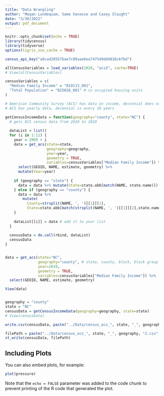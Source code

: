 ```yaml
---
title: "Data Wrangling"
author: "Megan Lundequam, Same Vanasse and Casey Slaught"
date: "3/30/2022"
output: pdf_document
---
```


```r
knitr::opts_chunk$set(echo = TRUE)
library(tidycensus)
library(tidyverse)
options(tigris_use_cache = TRUE)

census_api_key("a8cad28557bae7c89aae6ea747549dd4816c6fbd")
```

```r
allCensusVariables = load_variables(2020, "acs5", cache=TRUE)
# View(allCensusVariables)

censusVariables = c(
  "Median Family Income" = "B19113_001",
  "Total Population" = "B25026_001" # in occupied housing units
)
```


```r
# American Community Survey (ACS) has data on income, decennial does not
# ACS has yearly data, decennial is every 10 years

getCensusIncomeData = function(geography="county", state="NC") {
  # gets ACS census data from 2010 to 2020
  
  dataList = list()
  for (i in 1:11) {
    year = 2009 + i
    data = get_acs(state=state,
                   geography=geography,
                   year=year,
                   geometry = TRUE,
                   variables=censusVariables["Median Family Income"]) %>%
      select(GEOID, NAME, estimate, geometry) %>%
      mutate(Year=year)
    
    if (geography == "state") {
      data = data %>% mutate(State=state.abb[match(NAME, state.name)])
    } else if (geography == "county") {
      data = data %>%
        mutate(
          County=strsplit(NAME, ', ')[[1]][1],
          State=state.abb[match(strsplit(NAME, ', ')[[1]][2],state.name)])
    }
    
    dataList[[i]] = data # add it to your list
  }
  
  censusData = do.call(rbind, dataList)
  censusData 
}


data = get_acs(state="NC", 
               geography="county", # state, county, block, block group 
               year=2010,
               geometry = TRUE,
               variables=censusVariables["Median Family Income"]) %>%
  select(GEOID, NAME, estimate, geometry)

View(data)


geography = "county"
state = "NC"
censusData = getCensusIncomeData(geography=geography, state=state)
# View(censusData)

write.csv(censusData, paste("../Data/census_acs_", state, "_", geography, ".csv", sep=""))

filePath = paste("../Data/census_acs_", state, "_", geography, "2.csv", sep="")
st_write(censusData, filePath)

```

## Including Plots

You can also embed plots, for example:

```r
plot(pressure)
```

Note that the `echo = FALSE` parameter was added to the code chunk to prevent printing of the R code that generated the plot.
